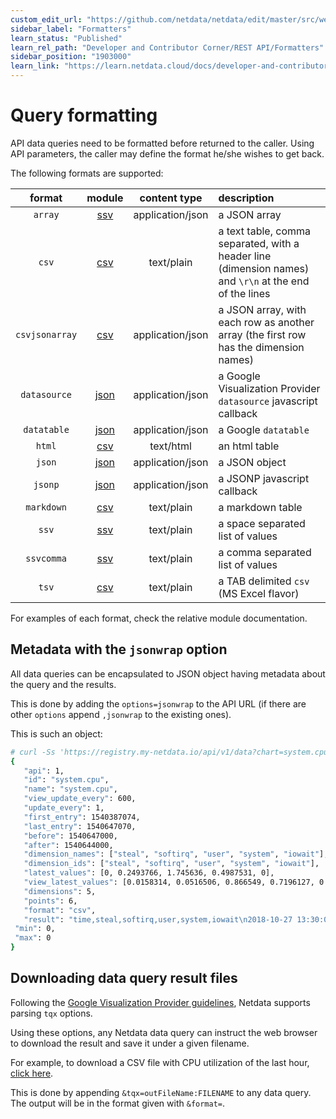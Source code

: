 ```yaml
---
custom_edit_url: "https://github.com/netdata/netdata/edit/master/src/web/api/formatters/README.md"
sidebar_label: "Formatters"
learn_status: "Published"
learn_rel_path: "Developer and Contributor Corner/REST API/Formatters"
sidebar_position: "1903000"
learn_link: "https://learn.netdata.cloud/docs/developer-and-contributor-corner/rest-api/formatters/formatters"
---
```


# Query formatting

API data queries need to be formatted before returned to the caller.
Using API parameters, the caller may define the format he/she wishes to get back.

The following formats are supported:

| format|module|content type|description|
|:----:|:----:|:----------:|:----------|
| `array`|[ssv](/docs/developer-and-contributor-corner/rest-api/formatters/ssv-formatter)|application/json|a JSON array|
| `csv`|[csv](/docs/developer-and-contributor-corner/rest-api/formatters/csv-formatter)|text/plain|a text table, comma separated, with a header line (dimension names) and `\r\n` at the end of the lines|
| `csvjsonarray`|[csv](/docs/developer-and-contributor-corner/rest-api/formatters/csv-formatter)|application/json|a JSON array, with each row as another array (the first row has the dimension names)|
| `datasource`|[json](/docs/developer-and-contributor-corner/rest-api/formatters/json-formatter)|application/json|a Google Visualization Provider `datasource` javascript callback|
| `datatable`|[json](/docs/developer-and-contributor-corner/rest-api/formatters/json-formatter)|application/json|a Google `datatable`|
| `html`|[csv](/docs/developer-and-contributor-corner/rest-api/formatters/csv-formatter)|text/html|an html table|
| `json`|[json](/docs/developer-and-contributor-corner/rest-api/formatters/json-formatter)|application/json|a JSON object|
| `jsonp`|[json](/docs/developer-and-contributor-corner/rest-api/formatters/json-formatter)|application/json|a JSONP javascript callback|
| `markdown`|[csv](/docs/developer-and-contributor-corner/rest-api/formatters/csv-formatter)|text/plain|a markdown table|
| `ssv`|[ssv](/docs/developer-and-contributor-corner/rest-api/formatters/ssv-formatter)|text/plain|a space separated list of values|
| `ssvcomma`|[ssv](/docs/developer-and-contributor-corner/rest-api/formatters/ssv-formatter)|text/plain|a comma separated list of values|
| `tsv`|[csv](/docs/developer-and-contributor-corner/rest-api/formatters/csv-formatter)|text/plain|a TAB delimited `csv` (MS Excel flavor)|

For examples of each format, check the relative module documentation.

## Metadata with the `jsonwrap` option

All data queries can be encapsulated to JSON object having metadata about the query and the results.

This is done by adding the `options=jsonwrap` to the API URL (if there are other `options` append
`,jsonwrap` to the existing ones).

This is such an object:

```bash
# curl -Ss 'https://registry.my-netdata.io/api/v1/data?chart=system.cpu&after=-3600&points=6&group=average&format=csv&options=nonzero,jsonwrap'
{
   "api": 1,
   "id": "system.cpu",
   "name": "system.cpu",
   "view_update_every": 600,
   "update_every": 1,
   "first_entry": 1540387074,
   "last_entry": 1540647070,
   "before": 1540647000,
   "after": 1540644000,
   "dimension_names": ["steal", "softirq", "user", "system", "iowait"],
   "dimension_ids": ["steal", "softirq", "user", "system", "iowait"],
   "latest_values": [0, 0.2493766, 1.745636, 0.4987531, 0],
   "view_latest_values": [0.0158314, 0.0516506, 0.866549, 0.7196127, 0.0050002],
   "dimensions": 5,
   "points": 6,
   "format": "csv",
   "result": "time,steal,softirq,user,system,iowait\n2018-10-27 13:30:00,0.0158314,0.0516506,0.866549,0.7196127,0.0050002\n2018-10-27 13:20:00,0.0149856,0.0529183,0.8673155,0.7121144,0.0049979\n2018-10-27 13:10:00,0.0137501,0.053315,0.8578097,0.7197613,0.0054209\n2018-10-27 13:00:00,0.0154252,0.0554688,0.899432,0.7200638,0.0067252\n2018-10-27 12:50:00,0.0145866,0.0495922,0.8404341,0.7011141,0.0041688\n2018-10-27 12:40:00,0.0162366,0.0595954,0.8827475,0.7020573,0.0041636\n",
 "min": 0,
 "max": 0
}
```

## Downloading data query result files

Following the [Google Visualization Provider guidelines](https://developers.google.com/chart/interactive/docs/dev/implementing_data_source),
Netdata supports parsing `tqx` options.

Using these options, any Netdata data query can instruct the web browser to download
the result and save it under a given filename.

For example, to download a CSV file with CPU utilization of the last hour,
[click here](https://registry.my-netdata.io/api/v1/data?chart=system.cpu&after=-3600&format=csv&options=nonzero&tqx=outFileName:system+cpu+utilization+of+the+last_hour.csv).

This is done by appending `&tqx=outFileName:FILENAME` to any data query.
The output will be in the format given with `&format=`.


